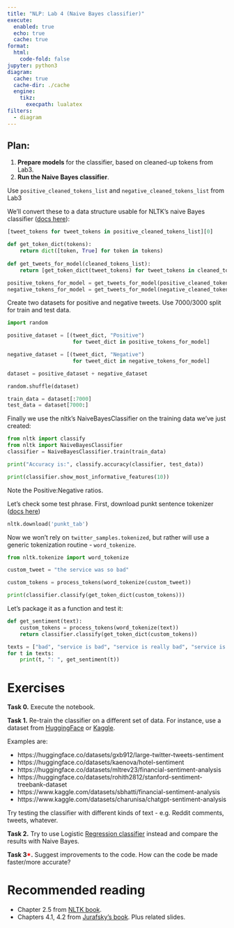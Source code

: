 ```yaml
---
title: "NLP: Lab 4 (Naive Bayes classifier)"
execute:
  enabled: true
  echo: true
  cache: true
format:
  html:
    code-fold: false
jupyter: python3
diagram:
  cache: true
  cache-dir: ./cache
  engine:
    tikz:
      execpath: lualatex
filters:
  - diagram
---
```


## Plan:
1. **Prepare models** for the classifier, based on cleaned-up tokens from Lab3.
2. **Run the Naive Bayes classifier**.

Use `positive_cleaned_tokens_list` and `negative_cleaned_tokens_list` from Lab3

We'll convert these to a data structure usable for NLTK's naive Bayes classifier ([docs here](https://www.nltk.org/_modules/nltk/classify/naivebayes.html)):

```python
[tweet_tokens for tweet_tokens in positive_cleaned_tokens_list][0]
```

```python
def get_token_dict(tokens):
    return dict([token, True] for token in tokens)
    
def get_tweets_for_model(cleaned_tokens_list):   
    return [get_token_dict(tweet_tokens) for tweet_tokens in cleaned_tokens_list]

positive_tokens_for_model = get_tweets_for_model(positive_cleaned_tokens_list)
negative_tokens_for_model = get_tweets_for_model(negative_cleaned_tokens_list)
```

Create two datasets for positive and negative tweets. Use 7000/3000 split for train and test data.

```python
import random

positive_dataset = [(tweet_dict, "Positive")
                     for tweet_dict in positive_tokens_for_model]

negative_dataset = [(tweet_dict, "Negative")
                     for tweet_dict in negative_tokens_for_model]

dataset = positive_dataset + negative_dataset

random.shuffle(dataset)

train_data = dataset[:7000]
test_data = dataset[7000:]
```
Finally we use the nltk's NaiveBayesClassifier on the training data we've just created:
```python
from nltk import classify
from nltk import NaiveBayesClassifier
classifier = NaiveBayesClassifier.train(train_data)

print("Accuracy is:", classify.accuracy(classifier, test_data))

print(classifier.show_most_informative_features(10))
```

Note the Positive:Negative ratios.

Let's check some test phrase. First, download punkt sentence tokenizer ([docs here](https://www.nltk.org/api/nltk.tokenize.punkt.html))
```python
nltk.download('punkt_tab')

```
Now we won't rely on `twitter_samples.tokenized`, but rather will use a generic tokenization routine - `word_tokenize`.


```python
from nltk.tokenize import word_tokenize

custom_tweet = "the service was so bad"

custom_tokens = process_tokens(word_tokenize(custom_tweet))

print(classifier.classify(get_token_dict(custom_tokens)))
```
Let's package it as a function and test it:

```python
def get_sentiment(text):
    custom_tokens = process_tokens(word_tokenize(text))
    return classifier.classify(get_token_dict(custom_tokens))

texts = ["bad", "service is bad", "service is really bad", "service is so terrible", "great service", "they stole my money"]
for t in texts:
    print(t, ": ", get_sentiment(t))
```

# Exercises


**Task 0.**  Execute the notebook. 

**Task 1.** Re-train the classifier on a different set of data. For instance, use a dataset from [HuggingFace](https://huggingface.co/datasets?modality=modality:text&format=format:csv&p=2&sort=likes&search=sentiment) or [Kaggle](https://www.kaggle.com/search?q=sentiment+analysis+in%3Adatasets).

Examples are:

- https://huggingface.co/datasets/gxb912/large-twitter-tweets-sentiment
- https://huggingface.co/datasets/kaenova/hotel-sentiment
- https://huggingface.co/datasets/mltrev23/financial-sentiment-analysis
- https://huggingface.co/datasets/rohith2812/stanford-sentiment-treebank-dataset
- https://www.kaggle.com/datasets/sbhatti/financial-sentiment-analysis
- https://www.kaggle.com/datasets/charunisa/chatgpt-sentiment-analysis

Try testing the classifier with different kinds of text - e.g. Reddit comments, tweets, whatever.

**Task 2.** Try to use Logistic [Regression classifier](https://www.nltk.org/_modules/nltk/classify/scikitlearn.html) instead  and compare the results with Naive Bayes.

**Task 3[\*]{style="color:red"}.** Suggest improvements to the code. How can the code be made faster/more accurate?

# Recommended reading 

- Chapter 2.5 from [NLTK book](https://www.nltk.org/book/ch02.html).
- Chapters 4.1, 4.2 from [Jurafsky's book](https://web.stanford.edu/~jurafsky/slp3/). Plus related slides.
